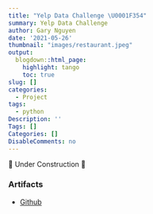 ```yaml
---
title: "Yelp Data Challenge \U0001F354"
summary: Yelp Data Challenge
author: Gary Nguyen
date: '2021-05-26'
thumbnail: "images/restaurant.jpeg"
output:
  blogdown::html_page:
    highlight: tango
    toc: true
slug: []
categories:
  - Project
tags:
  - python
Description: ''
Tags: []
Categories: []
DisableComments: no
---
```


🚧 Under Construction 🚧

### Artifacts

* [Github](https://github.com/hnguyen1174/Yelp_data_challenge-1)
